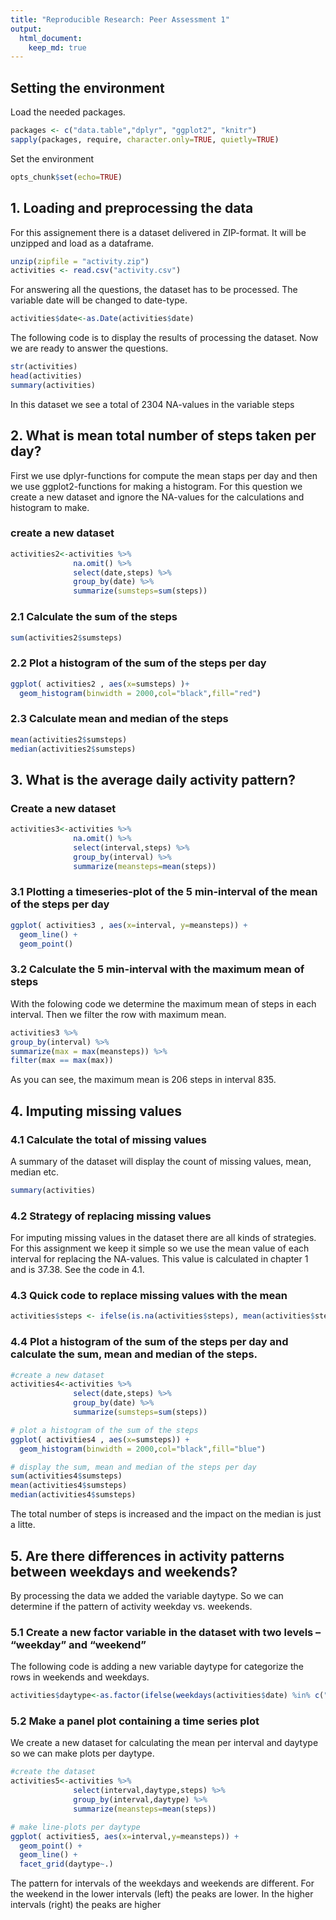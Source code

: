 ```yaml
---
title: "Reproducible Research: Peer Assessment 1"
output: 
  html_document:
    keep_md: true
---
```


## Setting the environment

Load the needed packages.
```r
packages <- c("data.table","dplyr", "ggplot2", "knitr")
sapply(packages, require, character.only=TRUE, quietly=TRUE)
```

Set the environment
```r
opts_chunk$set(echo=TRUE)
```

## 1. Loading and preprocessing the data

For this assignement there is a dataset delivered in ZIP-format.
It will be unzipped and load as a dataframe.
```r
unzip(zipfile = "activity.zip")
activities <- read.csv("activity.csv")
```

For answering all the questions, the dataset has to be processed.
The variable date will be changed to date-type.
```r
activities$date<-as.Date(activities$date)
```

The following code is to display the results of processing the dataset.
Now we are ready to answer the questions.

```r
str(activities)
head(activities)
summary(activities)
```

In this dataset we see a total of 2304 NA-values in the variable steps

## 2. What is mean total number of steps taken per day?
First we use dplyr-functions for compute the mean staps per day and then we use ggplot2-functions for making a histogram. For this question we create a new dataset and ignore the NA-values for the calculations and histogram to make.

### create a new dataset
```r
activities2<-activities %>%
              na.omit() %>%
              select(date,steps) %>%
              group_by(date) %>%
              summarize(sumsteps=sum(steps))
```

### 2.1 Calculate the sum of the steps
```r
sum(activities2$sumsteps)
```

### 2.2 Plot a histogram of the sum of the steps per day
```r
ggplot( activities2 , aes(x=sumsteps) )+ 
  geom_histogram(binwidth = 2000,col="black",fill="red")
```


### 2.3 Calculate mean and median of the steps
```r
mean(activities2$sumsteps)
median(activities2$sumsteps)
```

## 3. What is the average daily activity pattern?

### Create a new dataset
```r
activities3<-activities %>%
              na.omit() %>%
              select(interval,steps) %>%
              group_by(interval) %>%
              summarize(meansteps=mean(steps))
```

### 3.1 Plotting a timeseries-plot of the 5 min-interval of the mean of the steps per day
```r
ggplot( activities3 , aes(x=interval, y=meansteps)) + 
  geom_line() +
  geom_point()
```


### 3.2 Calculate the 5 min-interval with the maximum mean of steps
With the folowing code we determine the maximum mean of steps in each interval. Then we filter the row with maximum mean.
```r
activities3 %>%
group_by(interval) %>%
summarize(max = max(meansteps)) %>%
filter(max == max(max))
```
As you can see, the maximum mean is 206 steps in interval 835.

## 4. Imputing missing values

### 4.1 Calculate the total of missing values
A summary of the dataset will display the count of missing values, mean, median etc.
```r
summary(activities)
```
### 4.2 Strategy of replacing missing values
For imputing missing values in the dataset there are all kinds of strategies. For this assignment we keep it simple so we use the mean value of each interval for replacing the NA-values. This value is calculated in chapter 1 and is 37.38. See the code in 4.1.


### 4.3 Quick code to replace missing values with the mean
```r
activities$steps <- ifelse(is.na(activities$steps), mean(activities$steps, na.rm=TRUE), activities$steps)
```

### 4.4 Plot a histogram of the sum of the steps per day and calculate the sum, mean and median of the steps.

```r
#create a new dataset
activities4<-activities %>%
              select(date,steps) %>%
              group_by(date) %>%
              summarize(sumsteps=sum(steps))

# plot a histogram of the sum of the steps
ggplot( activities4 , aes(x=sumsteps)) + 
  geom_histogram(binwidth = 2000,col="black",fill="blue")

# display the sum, mean and median of the steps per day
sum(activities4$sumsteps)
mean(activities4$sumsteps)
median(activities4$sumsteps)
```

The total number of steps is increased and the impact on the median is just a litte.

## 5. Are there differences in activity patterns between weekdays and weekends?
By processing the data we added the variable daytype. So we can determine if the pattern of activity weekday vs. weekends.

### 5.1 Create a new factor variable in the dataset with two levels – “weekday” and “weekend”
The following code is adding a new variable daytype for categorize the rows in weekends and weekdays.
```r
activities$daytype<-as.factor(ifelse(weekdays(activities$date) %in% c("zaterdag","zondag"), "weekend","weekday"))
```

### 5.2 Make a panel plot containing a time series plot
We create a new dataset for calculating the mean per interval and daytype so we can make plots per daytype.
```r
#create the dataset
activities5<-activities %>%
              select(interval,daytype,steps) %>%
              group_by(interval,daytype) %>%
              summarize(meansteps=mean(steps))

# make line-plots per daytype
ggplot( activities5, aes(x=interval,y=meansteps)) + 
  geom_point() + 
  geom_line() +
  facet_grid(daytype~.)
```

The pattern for intervals of the weekdays and weekends are different. For the weekend in the lower intervals (left) the peaks are lower. In the higher intervals (right) the peaks are higher 